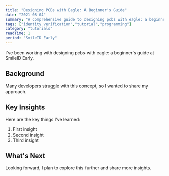 ```yaml
---
title: "Designing PCBs with Eagle: A Beginner's Guide"
date: "2021-08-04"
summary: "A comprehensive guide to designing pcbs with eagle: a beginner's guide. Learn the fundamentals and best practices."
tags: ["identity verification","tutorial","programming"]
category: "tutorials"
readTime: 1
period: "SmileID Early"
---
```


I've been working with designing pcbs with eagle: a beginner's guide at SmileID Early.

## Background

Many developers struggle with this concept, so I wanted to share my approach.

## Key Insights

Here are the key things I've learned:

1. First insight
2. Second insight
3. Third insight

## What's Next

Looking forward, I plan to explore this further and share more insights.

